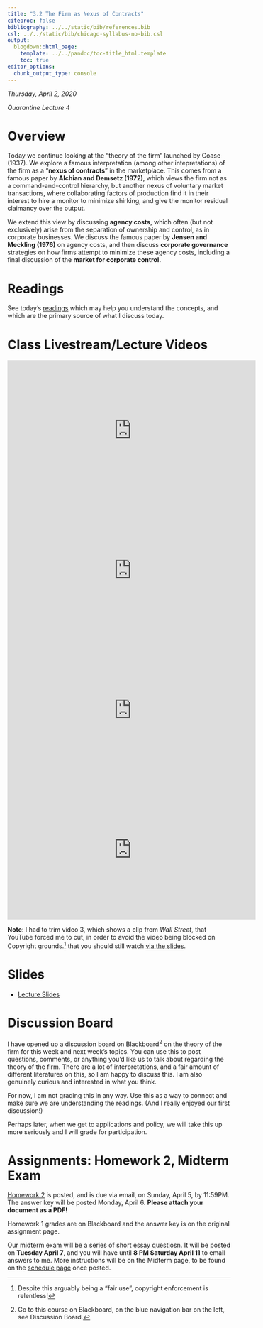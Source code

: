 ```yaml
---
title: "3.2 The Firm as Nexus of Contracts"
citeproc: false
bibliography: ../../static/bib/references.bib
csl: ../../static/bib/chicago-syllabus-no-bib.csl
output:
  blogdown::html_page:
    template: ../../pandoc/toc-title_html.template
    toc: true
editor_options: 
  chunk_output_type: console
---
```


*Thursday, April 2, 2020*

*Quarantine Lecture 4*

# Overview

Today we continue looking at the "theory of the firm" launched by Coase (1937). We explore a famous interpretation (among other intepretations) of the firm as a "**nexus of contracts**" in the marketplace. This comes from a famous paper by **Alchian and Demsetz (1972)**, which views the firm not as a command-and-control hierarchy, but another nexus of voluntary market transactions, where collaborating factors of production find it in their interest to hire a monitor to minimize shirking, and give the monitor residual claimancy over the output.

We extend this view by discussing **agency costs**, which often (but not exclusively) arise from the separation of ownership and control, as in corporate businesses. We discuss the famous paper by **Jensen and Meckling (1976)** on agency costs, and then discuss **corporate governance** strategies on how firms attempt to minimize these agency costs, including a final discussion of the **market for corporate control.**

# Readings

See today's [readings](/reading/3.2-reading) which may help you understand the concepts, and which are the primary source of what I discuss today.

# Class Livestream/Lecture Videos

<iframe width="560" height="315" src="https://www.youtube.com/embed/EgYEABrhb10" frameborder="0" allow="accelerometer; autoplay; encrypted-media; gyroscope; picture-in-picture" allowfullscreen></iframe>

<iframe width="560" height="315" src="https://www.youtube.com/embed/HK_wCiUrhbw" frameborder="0" allow="accelerometer; autoplay; encrypted-media; gyroscope; picture-in-picture" allowfullscreen></iframe>

<iframe width="560" height="315" src="https://www.youtube.com/embed/khVbn8xHZvI" frameborder="0" allow="accelerometer; autoplay; encrypted-media; gyroscope; picture-in-picture" allowfullscreen></iframe>

<iframe width="560" height="315" src="https://www.youtube.com/embed/HkyfAhJ7jUo" frameborder="0" allow="accelerometer; autoplay; encrypted-media; gyroscope; picture-in-picture" allowfullscreen></iframe>

**Note**: I had to trim video 3, which shows a clip from *Wall Street*, that YouTube forced me to cut, in order to avoid the video being blocked on Copyright grounds.^[Despite this arguably being a "fair use", copyright enforcement is relentless!] that you should still watch [via the slides](https://ios20.classes.ryansafner.com/slides/3.2-slides.html#25).

# Slides

- [<i class="fas fa-external-link-square-alt"></i> Lecture Slides](/slides/3.2-slides.html)

# Discussion Board

I have opened up a discussion board on Blackboard^[Go to this course on Blackboard, on the blue navigation bar on the left, see Discussion Board.] on the theory of the firm for this week and next week's topics. You can use this to post questions, comments, or anything you'd like us to talk about regarding the theory of the firm. There are a lot of interpretations, and a fair amount of different literatures on this, so I am happy to discuss this. I am also genuinely curious and interested in what you think.

For now, I am not grading this in any way. Use this as a way to connect and make sure we are understanding the readings. (And I really enjoyed our first discussion!)

Perhaps later, when we get to applications and policy, we will take this up more seriously and I will grade for participation.

# Assignments: Homework 2, Midterm Exam

[Homework 2](assignment/02-problem-set) is posted, and is due via email, on Sunday, April 5, by 11:59PM. The answer key will be posted Monday, April 6. **Please attach your document as a PDF!**

Homework 1 grades are on Blackboard and the answer key is on the original assignment page.

Our midterm exam will be a series of short essay questiosn. It will be posted on **Tuesday April 7**, and you will have until **8 PM Saturday April 11** to email answers to me. More instructions will be on the Midterm page, to be found on the [schedule page](/schedule) once posted.
